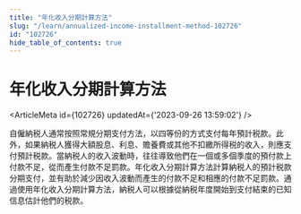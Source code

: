 ```yaml
---
title: "年化收入分期計算方法"
slug: "/learn/annualized-income-installment-method-102726"
id: "102726"
hide_table_of_contents: true
---
```



# 年化收入分期計算方法

<ArticleMeta id={102726} updatedAt={'2023-09-26 13:59:02'} />
<div className='border-solid border-b border-t-0 my-4 border-[var(--ifm-color-gray-300)]' />

自僱納税人通常按照常規分期支付方法，以四等份的方式支付每年預計税款。此外，如果納税人獲得大額股息、利息、贍養費或其他不扣繳所得税的收入，則應支付預計税款。當納税人的收入波動時，往往導致他們在一個或多個季度的預付款上付款不足，從而產生付款不足罰款。年化收入分期計算方法計算納税人的預計税款分期支付，並有助於減少因收入波動而產生的付款不足和相應的付款不足罰款。通過使用年化收入分期計算方法，納税人可以根據從納税年度開始到支付結束的已知信息估計他們的税款。
